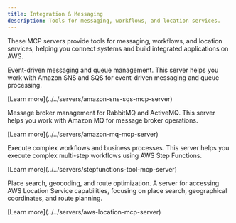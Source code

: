 ```yaml
---
title: Integration & Messaging
description: Tools for messaging, workflows, and location services.
---
```



These MCP servers provide tools for messaging, workflows, and location services, helping you connect systems and build integrated applications on AWS.

<CardGrid>
  <Card title="Amazon SNS / SQS MCP Server" icon="right-caret">
    <div>
      <p>Event-driven messaging and queue management. This server helps you work with Amazon SNS and SQS for event-driven messaging and queue processing.</p>
      <p class="tool-details">[Learn more](../../servers/amazon-sns-sqs-mcp-server)</p>
      <Badge text="Messaging" size="small"/>
    </div>
  </Card>

  <Card title="Amazon MQ MCP Server" icon="comment">
    <div>
      <p>Message broker management for RabbitMQ and ActiveMQ. This server helps you work with Amazon MQ for message broker operations.</p>
      <p class="tool-details">[Learn more](../../servers/amazon-mq-mcp-server)</p>
      <Badge text="Message Broker" size="small"/>
    </div>
  </Card>

  <Card title="AWS Step Functions Tool MCP Server" icon="seti:default">
    <div>
      <p>Execute complex workflows and business processes. This server helps you execute complex multi-step workflows using AWS Step Functions.</p>
      <p class="tool-details">[Learn more](../../servers/stepfunctions-tool-mcp-server)</p>
      <Badge text="Step Functions" size="small"/>
    </div>
  </Card>

  <Card title="Amazon Location Service MCP Server" icon="magnifier">
    <div>
      <p>Place search, geocoding, and route optimization. A server for accessing AWS Location Service capabilities, focusing on place search, geographical coordinates, and route planning.</p>
      <p class="tool-details">[Learn more](../../servers/aws-location-mcp-server)</p>
      <Badge text="Location Services" size="small"/>
    </div>
  </Card>
</CardGrid>
